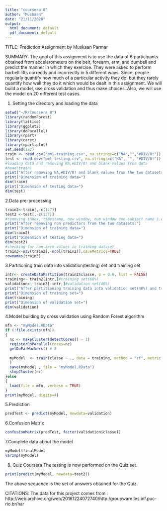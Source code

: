 ```yaml
---
title: "coursera 8"
author: "Muskaan"
date: "21/11/2020"
output:
  html_document: default
  pdf_document: default
---
```

TITLE: Prediction Assignment by Muskaan Parmar

SUMMARY: The goal of this assignment is to use the data of 6 participants obtained from accelerometers on the belt, forearm, arm, and dumbell and predict the manner in which they exercise. They were asked to perform barbell lifts correctly and incorrectly in 5 different ways. Since, people regularly quantify how much of a particular activity they do, but they rarely quantify how well they do it which would be dealt in this assignment. We will build a model, use cross validation and thus make choices. Also, we will use the model on 20 different test cases.

1. Setting the directory and loading the data
```r
setwd("~/R/Coursera 8")
library(randomForest)
library(lattice)
library(ggplot2)
library(doParallel)
library(rpart)
library(caret)   
library(rpart.plot)
set.seed(127)
train <- read.csv("pml-training.csv", na.strings=c("NA","","#DIV/0!"))
test <- read.csv("pml-testing.csv", na.strings=c("NA", "", "#DIV/0!"))
#loading data and removing NA,#DIV/0! and blank values from data
#head(train)
print("After removing NA,#DIV/0! and blank values from the two datasets:")
print("Dimension of training data=")
dim(train)
print("Dimension of testing data=")
dim(test)
```

2.Data pre-processing
```r
train2<-train[,-c(1:7)]
test2 <-test[,-c(1:7)]
#removing index, timestamp, new window, num window and subject name i.e. first 7 columns
print("After removing non predictors from the two datasets:")
print("Dimension of training data=")
dim(train2)
print("Dimension of testing data=")
dim(test2)
#checking for non zero values in training dataset
train3<-nzv(train2[,-ncol(train2)],saveMetrics=TRUE)
rownames(train3)
```

3.Partitioning train data into validation(testing) set and training set
```r
intr<- createDataPartition(train2$classe, p = 0.6, list = FALSE)
training<- train2[intr,]#training set(60%)
validation<- train2[-intr,]#validation set(40%)
print("After partitioning training data into validation set(40%) and training set(60%) :")
print("Dimension of training set=")
dim(training)
print("Dimension of validation set=")
dim(validation)
```

4.Model building by cross validation using Random Forest algorithm
```r

mfn <- "myModel.RData"
if (!file.exists(mfn)) 
{
  nc <- makeCluster(detectCores() - 1)
  registerDoParallel(cores=nc)
  getDoParWorkers() # 3    
  
  myModel  <- train(classe ~ ., data = training, method = "rf", metric = "Accuracy",         preProcess=c("center", "scale"), trControl=trainControl(method = "cv", number = 4, p= 0.60, allowParallel = TRUE ) 
  )
  save(myModel , file = "myModel.RData")
  stopCluster(nc)
}else 
{
  load(file = mfn, verbose = TRUE)
}
print(myModel, digits=4)
```

5.Prediction
```r
predTest <- predict(myModel, newdata=validation)
```

6.Confusion Matrix
```r

confusionMatrix(predTest, factor(validation$classe))
```

7.Complete data about the model
```r
myModel$finalModel
varImp(myModel)
```

8. Quiz Coursera
The testing is now performed on the Quiz set.
```r
print(predict(myModel, newdata=test2))
```
The above sequence is the set of answers obtained for the Quiz.


CITATIONS: The data for this project comes from : http://web.archive.org/web/20161224072740/http:/groupware.les.inf.puc-rio.br/har

